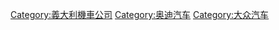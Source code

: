 
[[Category:義大利機車公司|Category:義大利機車公司]]
[[Category:奥迪汽车|Category:奥迪汽车]]
[[Category:大众汽车|Category:大众汽车]]